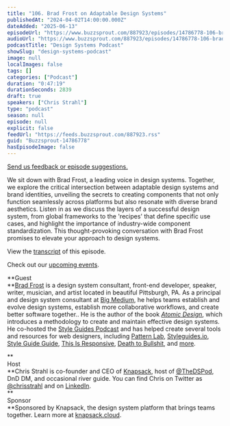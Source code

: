 ```yaml
---
title: "106. Brad Frost on Adaptable Design Systems"
publishedAt: "2024-04-02T14:00:00.000Z"
dateAdded: "2025-06-13"
episodeUrl: "https://www.buzzsprout.com/887923/episodes/14786778-106-brad-frost-on-adaptable-design-systems.mp3"
audioUrl: "https://www.buzzsprout.com/887923/episodes/14786778-106-brad-frost-on-adaptable-design-systems.mp3"
podcastTitle: "Design Systems Podcast"
showSlug: "design-systems-podcast"
image: null
localImages: false
tags: []
categories: ["Podcast"]
duration: "0:47:19"
durationSeconds: 2839
draft: true
speakers: ["Chris Strahl"]
type: "podcast"
season: null
episode: null
explicit: false
feedUrl: "https://feeds.buzzsprout.com/887923.rss"
guid: "Buzzsprout-14786778"
hasEpisodeImage: false
---
```

[Send us feedback or episode suggestions.](https://www.buzzsprout.com/twilio/text_messages/887923/open_sms)

We sit down with Brad Frost, a leading voice in design systems. Together, we explore the critical intersection between adaptable design systems and brand identities, unveiling the secrets to creating components that not only function seamlessly across platforms but also resonate with diverse brand aesthetics. Listen in as we discuss the layers of a successful design system, from global frameworks to the 'recipes' that define specific use cases, and highlight the importance of industry-wide component standardization. This thought-provoking conversation with Brad Frost promises to elevate your approach to design systems.

View the [transcript](https://docs.google.com/document/d/1RNY7H8Wfj71cjnp4cQxDey6aCzLBHS_OMXU8dYRLRss/edit?usp=sharing) of this episode.

Check out our [upcoming events](https://www.knapsack.cloud/events).

**Guest  
**[Brad Frost](https://bradfrost.com/) is a design system consultant, front-end developer, speaker, writer, musician, and artist located in beautiful Pittsburgh, PA. As a principal and design system consultant at [Big Medium](https://bigmedium.com/), he helps teams establish and evolve design systems, establish more collaborative workflows, and create better software together.. He is the author of the book [_Atomic Design_](http://atomicdesign.bradfrost.com/), which introduces a methodology to create and maintain effective design systems. He co-hosted the [Style Guides Podcast](http://styleguides.io/podcast/) and has helped create several tools and resources for web designers, including [Pattern Lab](http://patternlab.io/), [Styleguides.io](http://styleguides.io/), [Style Guide Guide](http://bradfrost.github.io/style-guide-guide/), [This Is Responsive](http://bradfrost.github.io/this-is-responsive), [Death to Bullshit](http://deathtobullshit.com/), and [more](https://bradfrost.com/projects/).

**  
Host  
**Chris Strahl is co-founder and CEO of [Knapsack](https://www.knapsack.cloud/), host of [@TheDSPod](https://twitter.com/thedspod), DnD DM, and occasional river guide. You can find Chris on Twitter as [@chrisstrahl](https://twitter.com/chrisstrahl) and on [LinkedIn](https://www.linkedin.com/in/chrisstrahl/).  
**  
Sponsor  
**Sponsored by Knapsack, the design system platform that brings teams together. Learn more at [knapsack.cloud](https://www.knapsack.cloud/?utm_source=podcast).
